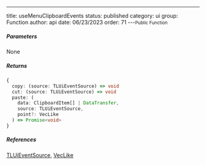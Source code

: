 ---
title: useMenuClipboardEvents
status: published
category: ui
group: Function
author: api
date: 06/23/2023
order: 71
---<Small>Public Function</Small>




##### Parameters


None

##### Returns


```ts
{
  copy: (source: TLUiEventSource) => void
  cut: (source: TLUiEventSource) => void
  paste: (
    data: ClipboardItem[] | DataTransfer,
    source: TLUiEventSource,
    point?: VecLike
  ) => Promise<void>
}
```

##### References

[TLUiEventSource](/gen/ui/TLUiEventSource-type), [VecLike](/gen/primitives/VecLike-type)

